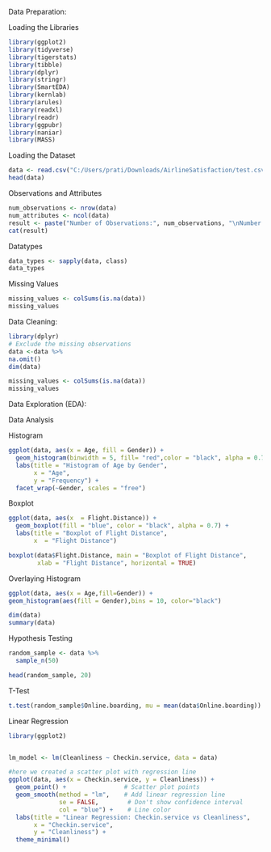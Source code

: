 


Data Preparation:

Loading the Libraries
```r
library(ggplot2)
library(tidyverse)
library(tigerstats)
library(tibble)
library(dplyr)
library(stringr)
library(SmartEDA)
library(kernlab)
library(arules)
library(readxl)
library(readr)
library(ggpubr)
library(naniar)
library(MASS)
```

Loading the Dataset
```r

data <- read.csv("C:/Users/prati/Downloads/AirlineSatisfaction/test.csv")
head(data)
```
Observations and Attributes
```r
num_observations <- nrow(data)
num_attributes <- ncol(data)
result <- paste("Number of Observations:", num_observations, "\nNumber of Attributes:", num_attributes)
cat(result)
```
Datatypes
```r
data_types <- sapply(data, class)
data_types
```
Missing Values
```r
missing_values <- colSums(is.na(data))
missing_values
```
Data Cleaning:

```r
library(dplyr)
# Exclude the missing observations
data <-data %>%
na.omit()		
dim(data)
```
```r
missing_values <- colSums(is.na(data))
missing_values
```


Data Exploration (EDA):

Data Analysis

Histogram
```r
ggplot(data, aes(x = Age, fill = Gender)) +
  geom_histogram(binwidth = 5, fill= "red",color = "black", alpha = 0.7) +
  labs(title = "Histogram of Age by Gender",
       x = "Age",
       y = "Frequency") +
  facet_wrap(~Gender, scales = "free")
```

Boxplot
```r
ggplot(data, aes(x  = Flight.Distance)) +
  geom_boxplot(fill = "blue", color = "black", alpha = 0.7) +
  labs(title = "Boxplot of Flight Distance",
       x  = "Flight Distance")
```

```r
boxplot(data$Flight.Distance, main = "Boxplot of Flight Distance",
        xlab = "Flight Distance", horizontal = TRUE)
```
Overlaying Histogram
```r
ggplot(data, aes(x = Age,fill=Gender)) +
geom_histogram(aes(fill = Gender),bins = 10, color="black")
```

```r
dim(data)
summary(data)

```

Hypothesis Testing

```r
random_sample <- data %>%
  sample_n(50)

head(random_sample, 20)

```

T-Test
```r
t.test(random_sample$Online.boarding, mu = mean(data$Online.boarding))

```

Linear Regression
```r


library(ggplot2)


lm_model <- lm(Cleanliness ~ Checkin.service, data = data)

#here we created a scatter plot with regression line
ggplot(data, aes(x = Checkin.service, y = Cleanliness)) +
  geom_point() +                # Scatter plot points
  geom_smooth(method = "lm",    # Add linear regression line
              se = FALSE,        # Don't show confidence interval
              col = "blue") +    # Line color
  labs(title = "Linear Regression: Checkin.service vs Cleanliness",
       x = "Checkin.service",
       y = "Cleanliness") +
  theme_minimal()

```

